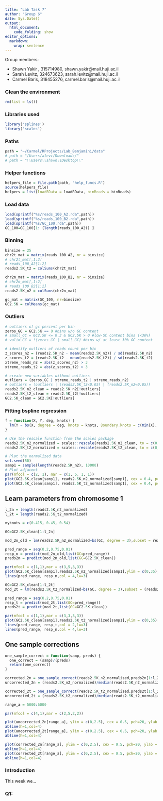 ```yaml
---
title: "Lab Task 7"
author: "Group 6"
date: Sys.Date()
output:
  html_document:
    code_folding: show
editor_options: 
  markdown: 
    wrap: sentence
---
```


Group members:

- Shawn Yakir , 315714980,  shawn.yakir@mail.huji.ac.il
- Sarah Levitz, 324673623, sarah.levitz@mail.huji.ac.il
- Carmel Baris, 318455276, carmel.baris@mail.huji.ac.il 

### Clean the environment
```r
rm(list = ls())
```

### Libraries used

```r
library('splines')
library('scales')
```


### Paths
```r
path = "~/Carmel/RProjects/Lab_Benjamini/data"
# path = "/Users/alevi/Downloads/"
# path = "\\Users\\shawn\\Desktop\\"
```


### Helper functions
```r
helpers_file = file.path(path, "help_funcs.R")
source(helpers_file)
helpers = list(loadRData = loadRData, binReads = binReads)
```


### Load data
```r
load(sprintf("%s/reads_100_A2.rda",path))
load(sprintf("%s/reads_100_B2.rda",path))
load(sprintf("%s/GC_100.rda",path))
GC_100=GC_100[1: (length(reads_100_A2)) ]
```

### Binning
```r
binsize = 25
chr2t_mat = matrix(reads_100_A2, nr = binsize)
# chr2t_mat[,1:2]
# reads_100_A2[1:2]
reads2.5K_t2 = colSums(chr2t_mat)

chr2n_mat = matrix(reads_100_B2, nr = binsize)
# chr2n_mat[,1:2]
# reads_100_B2[1:2]
reads2.5K_n2 = colSums(chr2n_mat)

gc_mat = matrix(GC_100, nr=binsize)
GC2.5K = colMeans(gc_mat)
```


### Outliers
```r
# outliers of gc percent per bin
zeros_GC = GC2.5K == 0 #bins w/o GC content
# small_GC = GC2.5K <= 0.3 & GC2.5K > 0 #low-GC content bins (<30%)
# valid_GC = !(zeros_GC | small_GC) #bins w/ at least 30% GC content

# identify outliers of reads count per bin
z_scores_n2 = (reads2.5K_n2 - mean(reads2.5K_n2)) / sd(reads2.5K_n2)
z_scores_t2 = (reads2.5K_t2 - mean(reads2.5K_t2)) / sd(reads2.5K_t2)
xtreme_reads_n2 = abs(z_scores_n2) > 3
xtreme_reads_t2 = abs(z_scores_t2) > 3

# create new variables without outliers
outliers = (zeros_GC | xtreme_reads_t2 | xtreme_reads_n2)
# outliers = (outliers | (reads2.5K_t2<0.05) | (reads2.5K_n2<0.05))
reads2.5K_n2_clean = reads2.5K_n2[!outliers]
reads2.5K_t2_clean = reads2.5K_t2[!outliers]
GC2.5K_clean = GC2.5K[!outliers]
```

### Fitting bspline regression
```r
f = function(X, Y, deg, knots) {
  lm(Y ~ bs(X, degree = deg, knots = knots, Boundary.knots = c(min(X), max(X))))
}

```



```r
# Use the rescale function from the scales package
reads2.5K_n2_normalized = scales::rescale(reads2.5K_n2_clean, to = c(0, 100))
reads2.5K_t2_normalized = scales::rescale(reads2.5K_t2_clean, to = c(0, 100))
```

```r
# Plot the normalized data
set.seed(50)
samp1 = sample(length(reads2.5K_n2), 10000)
# Plot adjacent
par(mfcol = c(2, 1), mar = c(1, 5, 1, 1))
plot(GC2.5K_clean[samp1], reads2.5K_n2_normalized[samp1], cex = 0.4, pch = 20, ylab = "Healthy 2", ylim = c(1.5, 35), xlim = c(0.2, 0.75))
plot(GC2.5K_clean[samp1], reads2.5K_t2_normalized[samp1], cex = 0.4, pch = 20, ylab = "Tumor 2", ylim = c(0, 35), xlim = c(0.2, 0.75))
```


## Learn parameters from chromosome 1

```r
l_2n = length(reads2.5K_n2_normalized)
l_2t = length(reads2.5K_t2_normalized)

myknots = c(0.415, 0.45, 0.54)

GC=GC2.5K_clean[1:l_2n]

mod_2n_old = lm(reads2.5K_n2_normalized~bs(GC, degree = 3),subset = reads2.5K_n2_normalized>1.5 & reads2.5K_n2_normalized<35 )

pred_range = seq(0.2,0.75,0.01)
resp_n = predict(mod_2n_old,list(GC=pred_range))
preds2n = predict(mod_2n_old,list(GC=GC2.5K_clean))

par(mfcol = c(1,1),mar = c(3,5,3,3))
plot(GC2.5K_clean[samp1],reads2.5K_n2_normalized[samp1],ylim = c(0,35),xlim = c(0.2,.75), cex = 0.5, pch=20, main = "Healthy 2")
lines(pred_range, resp_n,col = 4,lw=3)

```


```r
GC=GC2.5K_clean[1:l_2t]
mod_2t = lm(reads2.5K_t2_normalized~bs(GC, degree = 3),subset = (reads2.5K_t2_normalized>1.5)&(reads2.5K_t2_normalized<40))

pred_range = seq(0.2,0.75,0.01)
resp_t = predict(mod_2t,list(GC=pred_range))
preds2t = predict(mod_2t,list(GC=GC2.5K_clean))

par(mfcol = c(1,1),mar = c(3,3,3,3))
plot(GC2.5K_clean[samp1],reads2.5K_t2_normalized[samp1],ylim = c(0,35),xlim = c(0.2,.75), cex = 0.5, pch=20, main = "Tumor 2")
lines(pred_range, resp_t,col = 2,lw=3)
lines(pred_range, resp_n,col = 4,lw=3)
```


## One sample corrections
```r
one_sample_correct = function(samp, preds) {
  one_correct = (samp)/(preds)
  return(one_correct)
}
```

```r
corrected_2n = one_sample_correct(reads2.5K_n2_normalized,preds2n[1:l_2n])
uncorrected_2n = (reads2.5K_n2_normalized)/median(reads2.5K_n2_normalized) 

corrected_2t = one_sample_correct(reads2.5K_t2_normalized,preds2t[1:l_2t])
uncorrected_2t = (reads2.5K_t2_normalized)/median(reads2.5K_t2_normalized) 

```


```r
range_a = 5000:6000

par(mfcol = c(4,1),mar = c(2,5,2,2))

plot(uncorrected_2n[range_a], ylim = c(0,2.5), cex = 0.5, pch=20, ylab = "Healthy 2", main = "Before Median Fix")
abline(h=1,col=4)
plot(uncorrected_2t[range_a], ylim = c(0,2.5), cex = 0.5, pch=20, ylab = "Tumor 2")
abline(h=1,col=4)

plot(corrected_2n[range_a], ylim = c(0,2.5), cex = 0.5, pch=20, ylab = "Healthy 2", main = "Corrected")
abline(h=1,col=4)
plot(corrected_2t[range_a], ylim = c(0,2.5), cex = 0.5, pch=20, ylab = "Tumor 2")
abline(h=1,col=4)

```

### Introduction 

This week we...

### Q1: 

